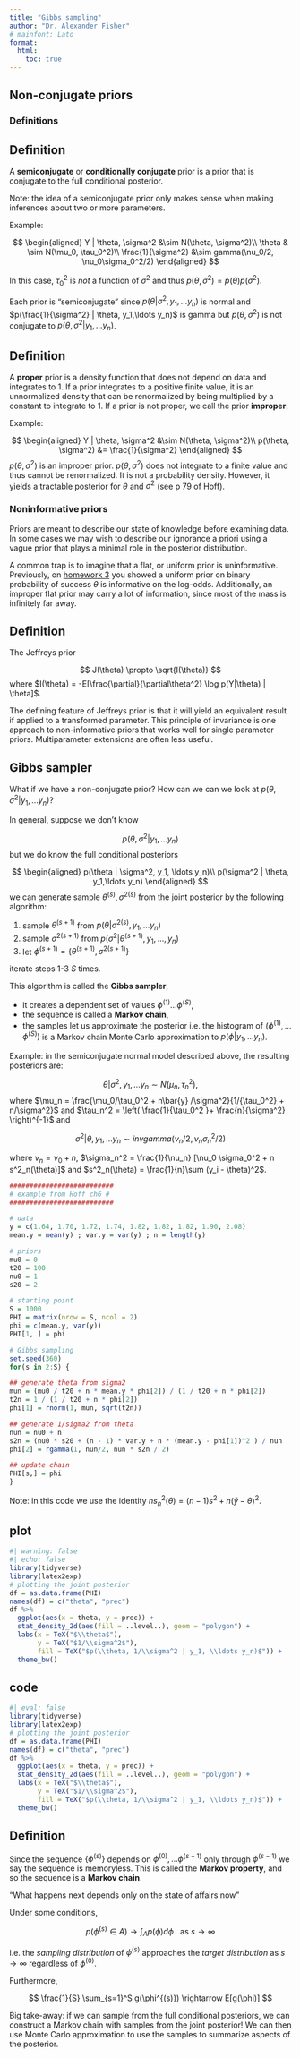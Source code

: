 ```yaml
---
title: "Gibbs sampling"
author: "Dr. Alexander Fisher"
# mainfont: Lato
format: 
  html:
    toc: true
---
```


## Non-conjugate priors

### Definitions

::: callout-note
## Definition
A **semiconjugate** or **conditionally conjugate** prior is a prior that is conjugate to the full conditional posterior.
:::

Note: the idea of a semiconjugate prior only makes sense when making inferences about two or more parameters.

Example: 

$$
\begin{aligned}
Y | \theta, \sigma^2 &\sim N(\theta, \sigma^2)\\
\theta & \sim N(\mu_0, \tau_0^2)\\
\frac{1}{\sigma^2} &\sim gamma(\nu_0/2, \nu_0\sigma_0^2/2)
\end{aligned}
$$

In this case, $\tau_0^2$ is *not* a function of $\sigma^2$ and thus $p(\theta, \sigma^2) = p(\theta) p(\sigma^2)$.

Each prior is "semiconjugate" since $p(\theta| \sigma^2, y_1,\ldots y_n)$ is normal and $p(\frac{1}{\sigma^2} | \theta, y_1,\ldots y_n)$ is gamma but $p(\theta, \sigma^2)$ is not conjugate to $p(\theta, \sigma^2 | y_1,\ldots y_n)$.

::: callout-note
## Definition
A **proper** prior is a density function that does not depend on data and integrates to 1. If a prior integrates to a positive finite value, it is an unnormalized density that can be renormalized by being multiplied by a constant to integrate to 1. If a prior is not proper, we call the prior **improper**.
:::

Example: 

$$
\begin{aligned}
Y | \theta, \sigma^2 &\sim N(\theta, \sigma^2)\\
p(\theta, \sigma^2) &= \frac{1}{\sigma^2}
\end{aligned}
$$
$p(\theta, \sigma^2)$ is an improper prior. $p(\theta, \sigma^2)$ does not integrate to a finite value and thus cannot be renormalized. It is not a probability density. However, it yields a tractable posterior for $\theta$ and $\sigma^2$ (see p 79 of Hoff).

### Noninformative priors

Priors are meant to describe our state of knowledge before examining data. In some cases we may wish to describe our ignorance a priori using a vague prior that plays a minimal role in the posterior distribution.

A common trap is to imagine that a flat, or uniform prior is uninformative. Previously, on [homework 3](../hw/hw03.html) you showed a uniform prior on binary probability of success $\theta$ is informative on the log-odds. Additionally, an improper flat prior may carry a lot of information, since most of the mass is infinitely far away.

::: callout-note
## Definition
The Jeffreys prior 

$$
J(\theta) \propto \sqrt{I(\theta)}
$$
where $I(\theta) = -E[\frac{\partial}{\partial\theta^2} \log p(Y|\theta) | \theta]$.
:::

The defining feature of Jeffreys prior is that it will yield an equivalent result if applied to a transformed parameter. This principle of invariance is one approach to non-informative priors that works well for single parameter priors. Multiparameter extensions are often less useful.

## Gibbs sampler

What if we have a non-conjugate prior? How can we can we look at $p(\theta, \sigma^2 | y_1,\ldots y_n)$?

In general, suppose we don't know  

$$
p(\theta, \sigma^2 | y_1,\ldots y_n)
$$
but we do know the full conditional posteriors

$$
\begin{aligned}
p(\theta | \sigma^2, y_1, \ldots y_n)\\
p(\sigma^2 | \theta, y_1,\ldots y_n)
\end{aligned}
$$
we can generate sample $\theta^{(s)}, \sigma^{2(s)}$ from the joint posterior by the following algorithm:


1. sample $\theta^{(s+1)}$ from $p(\theta | \sigma^{2(s)}, y_1,\ldots y_n)$ 
2. sample $\sigma^{2(s+1)}$ from $p(\sigma^2|\theta^{(s+1)}, y_1,\ldots, y_n)$
3. let $\phi^{(s+1)} = \{ \theta^{(s+1)}, \sigma^{2(s+1)} \}$

iterate steps 1-3 $S$ times.

This algorithm is called the **Gibbs sampler**,

- it creates a dependent set of values $\phi^{(1)} \ldots \phi^{(S)}$,
- the sequence is called a **Markov chain**,
- the samples let us approximate the posterior i.e. the histogram of $(\phi^{(1)},\ldots \phi^{(S)})$ is a Markov chain Monte Carlo approximation to $p(\phi | y_1,\ldots y_n)$.

Example: in the semiconjugate normal model described above, the resulting posteriors are:

$$
\theta | \sigma^2, y_1,\ldots y_n \sim N(\mu_n, \tau_n^2),
$$
where $\mu_n = \frac{\mu_0/\tau_0^2 + n\bar{y} /\sigma^2}{1/{\tau_0^2} + n/\sigma^2}$ and
$\tau_n^2 = \left( \frac{1}{\tau_0^2 }+ \frac{n}{\sigma^2} \right)^{-1}$ and

$$
\sigma^2 | \theta, y_1, \ldots y_n \sim invgamma(\nu_n/2, \nu_n \sigma^2_n / 2)
$$

where $\nu_n = \nu_0 + n$, $\sigma_n^2 = \frac{1}{\nu_n} [\nu_0 \sigma_0^2 + n s^2_n(\theta)]$ and $s^2_n(\theta) = \frac{1}{n}\sum (y_i - \theta)^2$.

```r
##########################
# example from Hoff ch6 #
##########################

# data
y = c(1.64, 1.70, 1.72, 1.74, 1.82, 1.82, 1.82, 1.90, 2.08)
mean.y = mean(y) ; var.y = var(y) ; n = length(y)

# priors
mu0 = 0
t20 = 100
nu0 = 1
s20 = 2

# starting point
S = 1000
PHI = matrix(nrow = S, ncol = 2)
phi = c(mean.y, var(y))
PHI[1, ] = phi

# Gibbs sampling
set.seed(360)
for(s in 2:S) { 

## generate theta from sigma2
mun = (mu0 / t20 + n * mean.y * phi[2]) / (1 / t20 + n * phi[2])
t2n = 1 / (1 / t20 + n * phi[2])
phi[1] = rnorm(1, mun, sqrt(t2n))

## generate 1/sigma2 from theta
nun = nu0 + n
s2n = (nu0 * s20 + (n - 1) * var.y + n * (mean.y - phi[1])^2 ) / nun
phi[2] = rgamma(1, nun/2, nun * s2n / 2)

## update chain
PHI[s,] = phi
}
```

Note: in this code we use the identity $n s_n^2(\theta) = (n-1)s^2 + n (\bar{y} - \theta)^2$.

::: panel-tabset 

## plot

```r
#| warning: false
#| echo: false
library(tidyverse)
library(latex2exp)
# plotting the joint posterior
df = as.data.frame(PHI)
names(df) = c("theta", "prec")
df %>%
  ggplot(aes(x = theta, y = prec)) +
  stat_density_2d(aes(fill = ..level..), geom = "polygon") +
  labs(x = TeX("$\\theta$"),
       y = TeX("$1/\\sigma^2$"),
       fill = TeX("$p(\\theta, 1/\\sigma^2 | y_1, \\ldots y_n)$")) +
  theme_bw()
```
## code

```r
#| eval: false
library(tidyverse)
library(latex2exp)
# plotting the joint posterior
df = as.data.frame(PHI)
names(df) = c("theta", "prec")
df %>%
  ggplot(aes(x = theta, y = prec)) +
  stat_density_2d(aes(fill = ..level..), geom = "polygon") +
  labs(x = TeX("$\\theta$"),
       y = TeX("$1/\\sigma^2$"),
       fill = TeX("$p(\\theta, 1/\\sigma^2 | y_1, \\ldots y_n)$")) +
  theme_bw()
```

:::

::: callout-note 
## Definition
Since the sequence $\{\phi^{(s)} \}$ depends on $\phi^{(0)}, \ldots \phi^{(s-1)}$ only through $\phi^{(s-1)}$ we say the sequence is memoryless. This is called the **Markov property**, and so the sequence is a **Markov chain**.

"What happens next depends only on the state of affairs now"
:::

Under some conditions,

$$
p(\phi^{(s)} \in A) \rightarrow \int_A p(\phi) d\phi \ \ \text{ as } s \rightarrow \infty
$$

i.e. the *sampling distribution* of $\phi^{(s)}$ approaches the *target distribution* as $s \rightarrow \infty$ regardless of $\phi^{(0)}$. 

Furthermore,

$$
\frac{1}{S} \sum_{s=1}^S g(\phi^{(s)})  \rightarrow E[g(\phi)]
$$

::: callout-important
Big take-away: if we can sample from the full conditional posteriors, we can construct a Markov chain with samples from the joint posterior! We can then use Monte Carlo approximation to use the samples to summarize aspects of the posterior.
:::